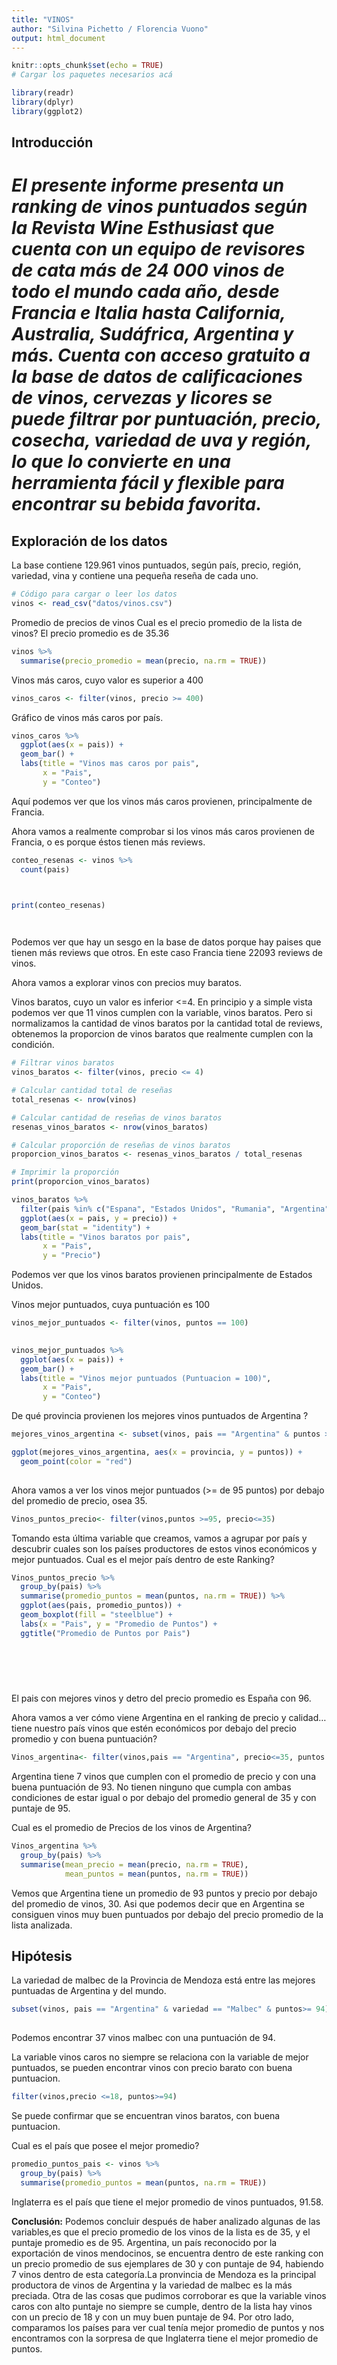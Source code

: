 ```yaml
---
title: "VINOS"
author: "Silvina Pichetto / Florencia Vuono"
output: html_document
---
```


```r

knitr::opts_chunk$set(echo = TRUE)
# Cargar los paquetes necesarios acá

library(readr)
library(dplyr)
library(ggplot2)

```

## Introducción

# ***El presente informe presenta un ranking de vinos puntuados según la Revista Wine Esthusiast que cuenta con un equipo de revisores de cata más de 24 000 vinos de todo el mundo cada año, desde Francia e Italia hasta California, Australia, Sudáfrica, Argentina y más. Cuenta con acceso gratuito a la base de datos de calificaciones de vinos, cervezas y licores se puede filtrar por puntuación, precio, cosecha, variedad de uva y región, lo que lo convierte en una herramienta fácil y flexible para encontrar su bebida favorita.***

## Exploración de los datos

La base contiene 129.961 vinos puntuados, según país, precio, región, variedad, vina y contiene una pequeña reseña de cada uno.

```r
# Código para cargar o leer los datos
vinos <- read_csv("datos/vinos.csv")
```

Promedio de precios de vinos Cual es el precio promedio de la lista de vinos? El precio promedio es de 35.36

```r
vinos %>% 
  summarise(precio_promedio = mean(precio, na.rm = TRUE))

```

Vinos más caros, cuyo valor es superior a 400

```r
vinos_caros <- filter(vinos, precio >= 400)

```

Gráfico de vinos más caros por país.

```r
vinos_caros %>%
  ggplot(aes(x = pais)) +
  geom_bar() +
  labs(title = "Vinos mas caros por pais",
       x = "Pais",
       y = "Conteo")

```

Aquí podemos ver que los vinos más caros provienen, principalmente de Francia.

Ahora vamos a realmente comprobar si los vinos más caros provienen de Francia, o es porque éstos tienen más reviews.


```r

conteo_resenas <- vinos %>%
  count(pais)

  
```




```r
print(conteo_resenas)




```

Podemos ver que hay un sesgo en la base de datos porque hay paises que tienen más reviews que otros. En este caso Francia tiene  22093 reviews de vinos.



Ahora vamos a explorar vinos con precios muy baratos.

Vinos baratos, cuyo un valor es inferior \<=4. En principio y a simple vista podemos ver que 11 vinos cumplen con la variable, vinos baratos. Pero si normalizamos la cantidad de vinos baratos por la cantidad total de reviews, obtenemos la proporcion de vinos baratos que realmente cumplen con la condición.

```r
# Filtrar vinos baratos
vinos_baratos <- filter(vinos, precio <= 4)

# Calcular cantidad total de reseñas
total_resenas <- nrow(vinos)

# Calcular cantidad de reseñas de vinos baratos
resenas_vinos_baratos <- nrow(vinos_baratos)

# Calcular proporción de reseñas de vinos baratos
proporcion_vinos_baratos <- resenas_vinos_baratos / total_resenas

# Imprimir la proporción
print(proporcion_vinos_baratos)
```


```r
vinos_baratos %>%
  filter(pais %in% c("Espana", "Estados Unidos", "Rumania", "Argentina")) %>%
  ggplot(aes(x = pais, y = precio)) +
  geom_bar(stat = "identity") +
  labs(title = "Vinos baratos por pais",
       x = "Pais",
       y = "Precio")
```

Podemos ver que los vinos baratos provienen principalmente de Estados Unidos.

Vinos mejor puntuados, cuya puntuación es 100

```r
vinos_mejor_puntuados <- filter(vinos, puntos == 100)
 
```

```r
vinos_mejor_puntuados %>%
  ggplot(aes(x = pais)) +
  geom_bar() +
  labs(title = "Vinos mejor puntuados (Puntuacion = 100)",
       x = "Pais",
       y = "Conteo")
```

De qué provincia provienen los mejores vinos puntuados de Argentina ?

```r
mejores_vinos_argentina <- subset(vinos, pais == "Argentina" & puntos >= 95)

```

```r
ggplot(mejores_vinos_argentina, aes(x = provincia, y = puntos)) +
  geom_point(color = "red") 
  
```

Ahora vamos a ver los vinos mejor puntuados (\>= de 95 puntos) por debajo del promedio de precio, osea 35.

```r
Vinos_puntos_precio<- filter(vinos,puntos >=95, precio<=35)

```

Tomando esta última variable que creamos, vamos a agrupar por país y descubrir cuales son los países productores de estos vinos económicos y mejor puntuados. Cual es el mejor país dentro de este Ranking?

```r
Vinos_puntos_precio %>%
  group_by(pais) %>%
  summarise(promedio_puntos = mean(puntos, na.rm = TRUE)) %>% 
  ggplot(aes(pais, promedio_puntos)) +
  geom_boxplot(fill = "steelblue") +
  labs(x = "Pais", y = "Promedio de Puntos") +
  ggtitle("Promedio de Puntos por Pais")

 
 
 
  

```

El pais con mejores vinos y detro del precio promedio es España con 96.

Ahora vamos a ver cómo viene Argentina en el ranking de precio y calidad...tiene nuestro país vinos que estén económicos por debajo del precio promedio y con buena puntuación?

```r
Vinos_argentina<- filter(vinos,pais == "Argentina", precio<=35, puntos >= 93 ) 

```

Argentina tiene 7 vinos que cumplen con el promedio de precio y con una buena puntuación de 93. No tienen ninguno que cumpla con ambas condiciones de estar igual o por debajo del promedio general de 35 y con puntaje de 95.

Cual es el promedio de Precios de los vinos de Argentina?

```r

Vinos_argentina %>%
  group_by(pais) %>%
  summarise(mean_precio = mean(precio, na.rm = TRUE),
            mean_puntos = mean(puntos, na.rm = TRUE))

```


Vemos que Argentina tiene un promedio de 93 puntos y precio por debajo del promedio de vinos, 30. Asi que podemos decir que en Argentina se consiguen vinos muy buen puntuados por debajo del precio promedio de la lista analizada.

## Hipótesis

La variedad de malbec de la Provincia de Mendoza está entre las mejores puntuadas de Argentina y del mundo.

```r

subset(vinos, pais == "Argentina" & variedad == "Malbec" & puntos>= 94) 
  
```

Podemos encontrar 37 vinos malbec con una puntuación de 94.

La variable vinos caros no siempre se relaciona con la variable de mejor puntuados, se pueden encontrar vinos con precio barato con buena puntuacion.

```r

filter(vinos,precio <=18, puntos>=94)

```

Se puede confirmar que se encuentran vinos baratos, con buena puntuacion.

Cual es el país que posee el mejor promedio?

```r
promedio_puntos_pais <- vinos %>%
  group_by(pais) %>%
  summarise(promedio_puntos = mean(puntos, na.rm = TRUE))


```

Inglaterra es el país que tiene el mejor promedio de vinos puntuados, 91.58.

**Conclusión:**
Podemos concluir después de haber analizado algunas de las variables,es que el precio promedio de los vinos de la lista es de 35, y el puntaje promedio es de 95.
Argentina, un país reconocido por la exportación de vinos mendocinos, se encuentra dentro de este ranking con un precio promedio de sus ejemplares de 30 y con puntaje de 94, habiendo 7 vinos dentro de esta categoría.La pronvincia de Mendoza es la principal productora de vinos de Argentina y la variedad de malbec es la más preciada.
Otra de las cosas que pudimos corroborar es que la variable vinos caros con alto puntaje no siempre se cumple, dentro de la lista hay vinos con un precio de 18 y con un muy buen puntaje de 94.
Por otro lado, comparamos los países para ver cual tenía mejor promedio de puntos y nos encontramos con la sorpresa de que Inglaterra tiene el mejor promedio de puntos.




